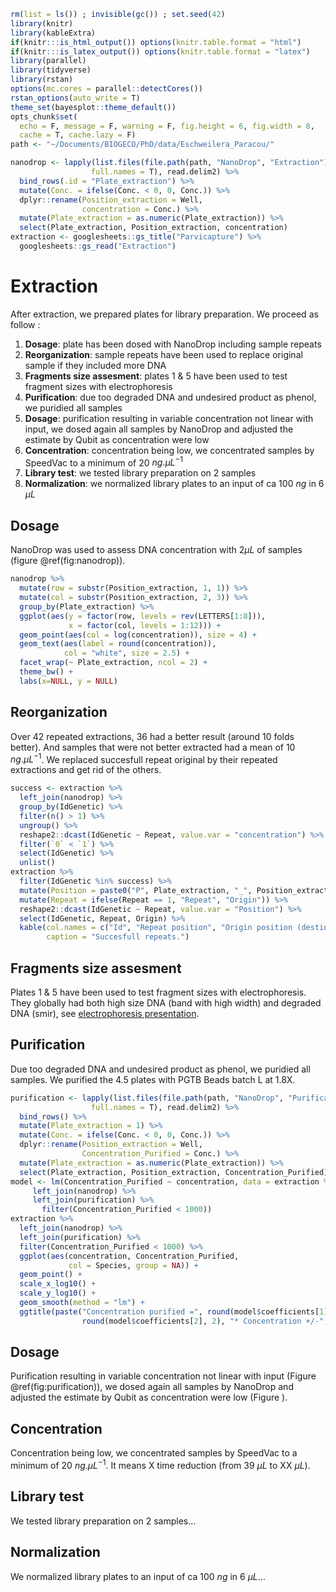 ```r
rm(list = ls()) ; invisible(gc()) ; set.seed(42)
library(knitr)
library(kableExtra)
if(knitr:::is_html_output()) options(knitr.table.format = "html") 
if(knitr:::is_latex_output()) options(knitr.table.format = "latex") 
library(parallel)
library(tidyverse)
library(rstan)
options(mc.cores = parallel::detectCores())
rstan_options(auto_write = T)
theme_set(bayesplot::theme_default())
opts_chunk$set(
  echo = F, message = F, warning = F, fig.height = 6, fig.width = 8,
  cache = T, cache.lazy = F)
path <- "~/Documents/BIOGECO/PhD/data/Eschweilera_Paracou/"
```

```r
nanodrop <- lapply(list.files(file.path(path, "NanoDrop", "Extraction"), 
                  full.names = T), read.delim2) %>% 
  bind_rows(.id = "Plate_extraction") %>% 
  mutate(Conc. = ifelse(Conc. < 0, 0, Conc.)) %>% 
  dplyr::rename(Position_extraction = Well,
                concentration = Conc.) %>% 
  mutate(Plate_extraction = as.numeric(Plate_extraction)) %>% 
  select(Plate_extraction, Position_extraction, concentration)
extraction <- googlesheets::gs_title("Parvicapture") %>% 
  googlesheets::gs_read("Extraction")
```

# Extraction

After extraction, we prepared plates for library preparation. We proceed as follow :

1. __Dosage__: plate has been dosed with NanoDrop including sample repeats
1. __Reorganization__: sample repeats have been used to replace original sample if they included more DNA
1. __Fragments size assesment__: plates 1 & 5 have been used to test fragment sizes with electrophoresis
1. __Purification__: due too degraded DNA and undesired product as phenol, we puridied all samples
1. __Dosage__: purification resulting in variable concentration not linear with input, we dosed again all samples by NanoDrop and adjusted the estimate by Qubit as concentration were low
1. __Concentration__: concentration being low, we concentrated samples by SpeedVac to a minimum of 20 $ng. \mu L ^{-1}$
1. __Library test__: we tested library preparation on 2 samples
1. __Normalization__: we normalized library plates to an input of ca  100 $ng$ in 6 $\mu L$

## Dosage

NanoDrop was used to assess DNA concentration with $2 \mu L$ of samples (figure \@ref(fig:nanodrop)).

```r
nanodrop %>% 
  mutate(row = substr(Position_extraction, 1, 1)) %>% 
  mutate(col = substr(Position_extraction, 2, 3)) %>% 
  group_by(Plate_extraction) %>% 
  ggplot(aes(y = factor(row, levels = rev(LETTERS[1:8])),
             x = factor(col, levels = 1:12))) + 
  geom_point(aes(col = log(concentration)), size = 4) +
  geom_text(aes(label = round(concentration)), 
            col = "white", size = 2.5) +
  facet_wrap(~ Plate_extraction, ncol = 2) +
  theme_bw() +
  labs(x=NULL, y = NULL)
```

## Reorganization

Over 42 repeated extractions, 36 had a better result (around 10 folds better). And samples that were not better extracted had a mean of 10 $ng. \mu L^{-1}$. We replaced succesfull repeat original by their repeated extractions and get rid of the others.

```r
success <- extraction %>% 
  left_join(nanodrop) %>% 
  group_by(IdGenetic) %>% 
  filter(n() > 1) %>% 
  ungroup() %>% 
  reshape2::dcast(IdGenetic ~ Repeat, value.var = "concentration") %>% 
  filter(`0` < `1`) %>% 
  select(IdGenetic) %>% 
  unlist()
extraction %>% 
  filter(IdGenetic %in% success) %>% 
  mutate(Position = paste0("P", Plate_extraction, "_", Position_extraction)) %>% 
  mutate(Repeat = ifelse(Repeat == 1, "Repeat", "Origin")) %>% 
  reshape2::dcast(IdGenetic ~ Repeat, value.var = "Position") %>% 
  select(IdGenetic, Repeat, Origin) %>% 
  kable(col.names = c("Id", "Repeat position", "Origin position (destination)"), 
        caption = "Succesfull repeats.")
```


## Fragments size assesment

Plates 1 & 5 have been used to test fragment sizes with electrophoresis. They globally had both high size DNA (band with high width) and degraded DNA (smir), see [electrophoresis presentation](https://drive.google.com/open?id=12MUcfVZ6PvAA3HxVi7g7Tkr-qUIv2E1jk5Edf45Ij7k).

## Purification

Due too degraded DNA and undesired product as phenol, we puridied all samples. We purified the 4.5 plates with PGTB Beads batch L at 1.8X.

```r
purification <- lapply(list.files(file.path(path, "NanoDrop", "Purification"), 
                  full.names = T), read.delim2) %>% 
  bind_rows() %>% 
  mutate(Plate_extraction = 1) %>% 
  mutate(Conc. = ifelse(Conc. < 0, 0, Conc.)) %>% 
  dplyr::rename(Position_extraction = Well,
                Concentration_Purified = Conc.) %>% 
  mutate(Plate_extraction = as.numeric(Plate_extraction)) %>% 
  select(Plate_extraction, Position_extraction, Concentration_Purified)
model <- lm(Concentration_Purified ~ concentration, data = extraction %>% 
     left_join(nanodrop) %>% 
     left_join(purification) %>% 
       filter(Concentration_Purified < 1000))
extraction %>% 
  left_join(nanodrop) %>% 
  left_join(purification) %>% 
  filter(Concentration_Purified < 1000) %>% 
  ggplot(aes(concentration, Concentration_Purified, 
             col = Species, group = NA)) +
  geom_point() +
  scale_x_log10() +
  scale_y_log10() +
  geom_smooth(method = "lm") +
  ggtitle(paste("Concentration purified =", round(model$coefficients[1]), "+", 
                round(model$coefficients[2], 2), "* Concentration +/-", round(mean(abs(model$residuals))))) 
```

## Dosage

Purification resulting in variable concentration not linear with input (Figure \@ref(fig:purification)), we dosed again all samples by NanoDrop and adjusted the estimate by Qubit as concentration were low (Figure ).

## Concentration

Concentration being low, we concentrated samples by SpeedVac to a minimum of 20 $ng. \mu L ^{-1}$. It means X time reduction (from 39 $\mu L$ to XX $\mu L$).

## Library test

We tested library preparation on 2 samples...

## Normalization

We normalized library plates to an input of ca  100 $ng$ in 6 $\mu L$...
